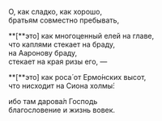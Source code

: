  О, как сладко, как хорошо,  
братьям совместно пребывать,

**[**это<R>]</R> как многоценный елей на главе,  
что каплями стекает на браду,  
на Ааронову браду,  
стекает на края ризы его, —

**[**это<R>]</R> как роса́ от Ермо́нских высот,  
что нисходит на Сиона холмы́:

ибо там дарова́л Господь  
благословение и жизнь вовек.
